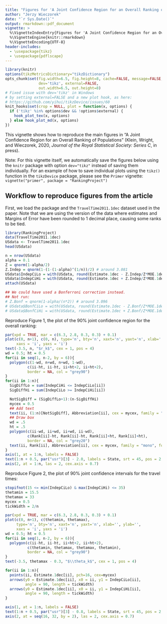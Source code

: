```yaml
---
title: "Figures for 'A Joint Confidence Region for an Overall Ranking of Populations'"
author: "Jerzy Wieczorek"
date: "`r Sys.Date()`"
output: rmarkdown::pdf_document
vignette: >
  %\VignetteIndexEntry{Figures for 'A Joint Confidence Region for an Overall Ranking of Populations'}
  %\VignetteEngine{knitr::rmarkdown}
  %\VignetteEncoding{UTF-8}
header-includes:
  - \usepackage{tikz}
  - \usepackage{pdflscape}
---
```


```r
library(knitr)
options(tikzMetricsDictionary="tikzDictionary")
opts_chunk$set(fig.width=6.5, fig.height=8, cache=FALSE, message=FALSE,
               dev='tikz', external=FALSE,
               out.width=6.5, out.height=8)
# Fixed issue with dev='tikz' in Windows
# by setting external=FALSE and a new plot hook, as here:
# https://github.com/yihui/tikzDevice/issues/60
knit_hooks$set(crop = NULL, plot = function(x, options) {
  if ('tikz' %in% options$dev && !options$external) {
    hook_plot_tex(x, options)
  } else hook_plot_md(x, options)
})
```

This vignette shows how to reproduce the main figures in "A Joint Confidence Region for an Overall Ranking of Populations" (Klein, Wright, and Wieczorek, 2020, *Journal of the Royal Statistical Society: Series C*, in press).

Note: For this vignette itself, we automatically save the figures below using the `knitr` package with option `dev="tikz"` instead of saving them individually. For an example of how to save individual plots using the `tikz()` function in the `tikzDevice` package, please see the `Primer` vignette:  
`vignette("primer", package = "RankingProject")`


## Workflow to reproduce figures from the article

First, we load the package and the `TravelTime2011.1dec` dataset used in the paper. Note that we are using the version of the data where estimates and Margins of Error have been rounded to 1 decimal place, causing some ranks to be tied.

```r
library(RankingProject)
data(TravelTime2011.1dec)
USdata <- TravelTime2011.1dec
head(USdata)

n = nrow(USdata)
alpha = 0.1
Z = qnorm(1-alpha/2)
Z.Indep = qnorm(1-(1-(1-alpha)^(1/n))/2) # around 3.081
USdata$IndepCiLo = with(USdata, round(Estimate.1dec - Z.Indep/Z*MOE.1dec, 1))
USdata$IndepCiHi = with(USdata, round(Estimate.1dec + Z.Indep/Z*MOE.1dec, 1))
attach(USdata)

## We could have used a Bonferroni correction instead.
## Not run:
# Z.Bonf = qnorm(1-alpha/(n*2)) # around 3.096
# USdata$BonfCiLo = with(USdata, round(Estimate.1dec - Z.Bonf/Z*MOE.1dec, 1))
# USdata$BonfCiHi = with(USdata, round(Estimate.1dec + Z.Bonf/Z*MOE.1dec, 1))
```

Reproduce Figure 1, the plot of the 90% joint confidence region for the overall ranking:

```r
par(xpd = TRUE, mar = c(6.3, 2.8, 0.3, 0.3) + 0.1)
plot(c(0, n+1), c(0, n), type='n', bty='n', xaxt='n', yaxt='n', xlab='', ylab='',
     xaxs = 'i', yaxs = 'i')
text(-3.5, n, "$r_k$", cex = 1, pos = 4)
wd = 0.5; ht = 0.5
for(ii in seq(1, n-2, by = 6)){
  polygon(c(1-wd, n+wd, n+wd, 1-wd),
          c(ii-ht, ii-ht, ii+ht+2, ii+ht+2),
          border = NA, col = "grey90")
}
for(ii in 1:n){
  SigDiffLo = sum(IndepCiHi <= IndepCiLo[ii])
  SigDiffHi = sum(IndepCiLo >= IndepCiHi[ii])

  NotSigDiff = (SigDiffLo+1):(n-SigDiffHi)
  mycex = 0.5
  ## Add text
  text(ii, (1:n)[NotSigDiff], Abbreviation[ii], cex = mycex, family = "mono", font = 2)
  ## Draw box
  wd = .5
  ht = .5
  polygon(c(ii-wd, ii+wd, ii+wd, ii-wd),
          c(Rank[ii]-ht, Rank[ii]-ht, Rank[ii]+ht, Rank[ii]+ht),
          border = NA, col = "grey20")
  text(ii, Rank[ii], Abbreviation[ii], cex = mycex, family = "mono", font = 2, col = "white")
}
axis(1, at = 1:n, labels = FALSE)
text(1:n + 0.5, par("usr")[3] - 2.0, labels = State, srt = 45, pos = 2, xpd = TRUE, cex = 0.7)
axis(2, at = 1:n, las = 2, cex.axis = 0.7)
```

\begin{landscape}
```r
par(xpd = TRUE, mar = c(6.3, 2.8, 0.3, 0.3) + 0.1)
plot(c(0, n+1), c(0, n), type='n', bty='n', xaxt='n', yaxt='n', xlab='', ylab='',
     xaxs = 'i', yaxs = 'i')
text(-3.5, n, "$r_k$", cex = 1, pos = 4)
wd = 0.5; ht = 0.5
for(ii in seq(1, n-2, by = 6)){
  polygon(c(1-wd, n+wd, n+wd, 1-wd),
          c(ii-ht, ii-ht, ii+ht+2, ii+ht+2),
          border = NA, col = "grey90")
}
for(ii in 1:n){
  SigDiffLo = sum(IndepCiHi <= IndepCiLo[ii])
  SigDiffHi = sum(IndepCiLo >= IndepCiHi[ii])

  NotSigDiff = (SigDiffLo+1):(n-SigDiffHi)
  mycex = 0.5
  ## Add text
  text(ii, (1:n)[NotSigDiff], Abbreviation[ii], cex = mycex, family = "mono", font = 2)
  ## Draw box
  wd = .5
  ht = .5
  polygon(c(ii-wd, ii+wd, ii+wd, ii-wd),
          c(Rank[ii]-ht, Rank[ii]-ht, Rank[ii]+ht, Rank[ii]+ht),
          border = NA, col = "grey20")
  text(ii, Rank[ii], Abbreviation[ii], cex = mycex, family = "mono", font = 2, col = "white")
}
axis(1, at = 1:n, labels = FALSE)
text(1:n + 0.5, par("usr")[3] - 2.0, labels = State, srt = 45, pos = 2, xpd = TRUE, cex = 0.7)
axis(2, at = 1:n, las = 2, cex.axis = 0.7)
```
\end{landscape}

Reproduce Figure 2, the plot of 90% joint confidence intervals for the travel times:

```r
stopifnot(15 <= min(IndepCiLo) & max(IndepCiHi) <= 35)
thetamin = 15.5
thetamax = 33
mycex = 0.5
tickWidth = 2/n

par(xpd = TRUE, mar = c(6.3, 2.8, 0.3, 0.3) + 0.1)
plot(c(0, n+1), c(thetamin, thetamax),
     type='n', bty='n', xaxt='n', yaxt='n', xlab='', ylab='',
     xaxs = 'i', yaxs = 'i')
wd = 0.5; ht = 0.5
for(ii in seq(1, n-2, by = 6)){
  polygon(c(ii-ht, ii-ht, ii+ht+2, ii+ht+2),
          c(thetamin, thetamax, thetamax, thetamin),
          border = NA, col = "grey90")
}
text(-3.5, thetamax - 0.3, "$\\theta_k$", cex = 1, pos = 4)

for(ii in 1:n){
  points(ii, Estimate.1dec[ii], pch=16, cex=mycex)
  arrows(y0 = Estimate.1dec[ii], x0 = ii, y1 = IndepCiLo[ii],
         angle = 90, length = tickWidth)
  arrows(y0 = Estimate.1dec[ii], x0 = ii, y1 = IndepCiHi[ii],
         angle = 90, length = tickWidth)
}

axis(1, at = 1:n, labels = FALSE)
text(1:n + 0.5, par("usr")[3] - 0.8, labels = State, srt = 45, pos = 2, xpd = TRUE, cex = 0.7)
axis(2, at = seq(16, 32, by = 2), las = 2, cex.axis = 0.7)
```

\begin{landscape}
```r
stopifnot(15 <= min(IndepCiLo) & max(IndepCiHi) <= 35)
thetamin = 15.5
thetamax = 33
mycex = 0.5
tickWidth = 2/n

par(xpd = TRUE, mar = c(6.3, 2.8, 0.3, 0.3) + 0.1)
plot(c(0, n+1), c(thetamin, thetamax),
     type='n', bty='n', xaxt='n', yaxt='n', xlab='', ylab='',
     xaxs = 'i', yaxs = 'i')
wd = 0.5; ht = 0.5
for(ii in seq(1, n-2, by = 6)){
  polygon(c(ii-ht, ii-ht, ii+ht+2, ii+ht+2),
          c(thetamin, thetamax, thetamax, thetamin),
          border = NA, col = "grey90")
}
text(-3.5, thetamax - 0.3, "$\\theta_k$", cex = 1, pos = 4)

for(ii in 1:n){
  points(ii, Estimate.1dec[ii], pch=16, cex=mycex)
  arrows(y0 = Estimate.1dec[ii], x0 = ii, y1 = IndepCiLo[ii],
         angle = 90, length = tickWidth)
  arrows(y0 = Estimate.1dec[ii], x0 = ii, y1 = IndepCiHi[ii],
         angle = 90, length = tickWidth)
}

axis(1, at = 1:n, labels = FALSE)
text(1:n + 0.5, par("usr")[3] - 0.8, labels = State, srt = 45, pos = 2, xpd = TRUE, cex = 0.7)
axis(2, at = seq(16, 32, by = 2), las = 2, cex.axis = 0.7)
```
\end{landscape}
